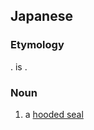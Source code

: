==Japanese==
{{DEFAULTSORT:すきんあざらし'}}
{{ja-kanjitab|ず|きん|yomi=irr}}
{{wikipedia|lang=ja|ズキンアザラシ}}

===Etymology===
{{com|ja|頭巾|海豹|tr1=zukin|tr2=azarashi|t1=[[hood]]|t2=[[earless seal]]}}. {{m|ja|海豹}} is {{juku|sort=すきんあざらし'}}.

===Noun===
{{ja-noun|ずきん あざらし|ズキン アザラシ}}

# a [[hooded seal]]

{{C|ja|Seals}}